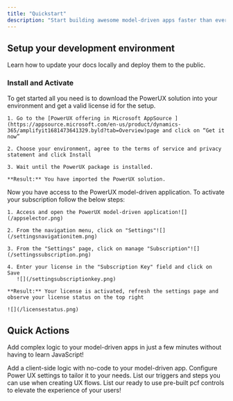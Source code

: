 ```yaml
---
title: "Quickstart"
description: "Start building awesome model-driven apps faster than ever. "
---
```


## Setup your development environment&#x20;

Learn how to update your docs locally and deploy them to the public.

### Install and Activate

<AccordionGroup>
  <Accordion title="Installation" description="Install PowerUX in your development environment " defaultOpen={true} icon="download">
    To get started all you need is to download the PowerUX solution into your environment and get a valid license id for the setup.

    1. Go to the [PowerUX offering in Microsoft AppSource ](https://appsource.microsoft.com/en-us/product/dynamics-365/amplifyit1681473641329.byld?tab=Overview)page and click on “Get it now”

    2. Choose your environment, agree to the terms of service and privacy statement and click Install

    3. Wait until the PowerUX package is installed.

    **Result:** You have imported the PowerUX solution.
  </Accordion>

  <Accordion title="Activate Your Subscription" description="Add your license key in your app settings" icon="key">
    Now you have access to the PowerUX model-driven application. To activate your subscription follow the below steps:

    1. Access and open the PowerUX model-driven application![](/appselector.png)

    2. From the navigation menu, click on "Settings"![](/settingsnavigationitem.png)

    3. From the "Settings" page, click on manage "Subscription"![](/settingssubscription.png)

    4. Enter your license in the "Subscription Key" field and click on Save
       ![](/settingsubscriptionkey.png)

    **Result:** Your license is activated, refresh the settings page and observe your license status on the top right

    ![](/licensestatus.png)
  </Accordion>
</AccordionGroup>

## Quick Actions

Add complex logic to your model-driven apps in just a few minutes without having to learn JavaScript!

<CardGroup>
  <Card title="Create a UX Flow" icon="code-merge" href="/settings/global">
    Add a client-side logic with no-code to your model-driven app.
  </Card>

  <Card title="Settings" icon="sliders" href="/api-playground/configuration">
    Configure Power UX settings to tailor it to your needs.
  </Card>

  <Card title="UX Triggers and Steps" icon="bolt" href="/analytics/supported-integrations">
    List our triggers and steps you can use when creating UX flows.
  </Card>

  <Card title="PCF Controls" icon="react" href="/settings/custom-domain/subdomain">
    List our ready to use pre-built pcf controls to elevate the experience of your users!
  </Card>
</CardGroup>